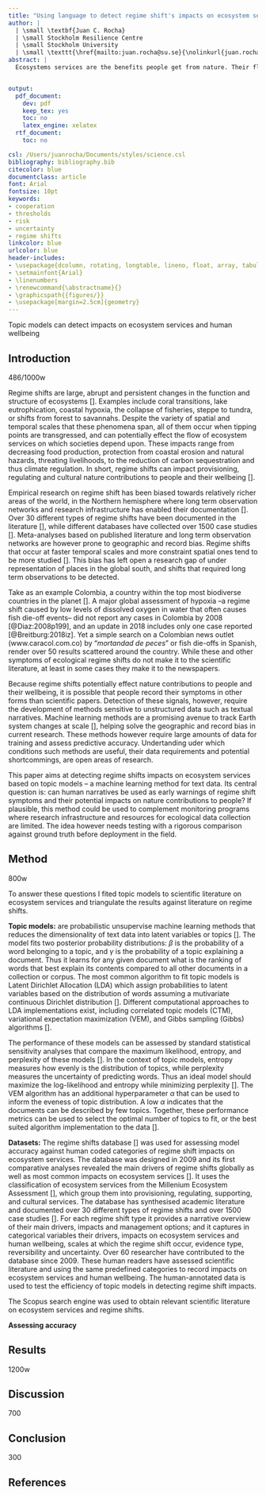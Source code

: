 ```yaml
---
title: "Using language to detect regime shift's impacts on ecosystem services"
author: |
  | \small \textbf{Juan C. Rocha}
  | \small Stockholm Resilience Centre
  | \small Stockholm University
  | \small \texttt{\href{mailto:juan.rocha@su.se}{\nolinkurl{juan.rocha@su.se}}}
abstract: |
  Ecosystems services are the benefits people get from nature. Their flow and provision is expected to be affected


output:
  pdf_document:
    dev: pdf
    keep_tex: yes
    toc: no
    latex_engine: xelatex
  rtf_document:
    toc: no

csl: /Users/juanrocha/Documents/styles/science.csl
bibliography: bibliography.bib
citecolor: blue
documentclass: article
font: Arial
fontsize: 10pt
keywords:
- cooperation
- thresholds
- risk
- uncertainty
- regime shifts
linkcolor: blue
urlcolor: blue
header-includes:
- \usepackage{dcolumn, rotating, longtable, lineno, float, array, tabularx, inputenc}
- \setmainfont{Arial}
- \linenumbers
- \renewcommand{\abstractname}{}
- \graphicspath{{figures/}}
- \usepackage[margin=2.5cm]{geometry}
---
```


Topic models can detect impacts on ecosystem services and human wellbeing

## Introduction

486/1000w

Regime shifts are large, abrupt and persistent changes in the function and structure of ecosystems []. Examples include coral transitions, lake eutrophication, coastal hypoxia, the collapse of fisheries, steppe to tundra, or shifts from forest to savannahs. Despite the variety of spatial and temporal scales that these phenomena span, all of them occur when tipping points are transgressed, and can potentially effect the flow of ecosystem services on which societies depend upon. These impacts range from decreasing food production, protection from coastal erosion and natural hazards, threating livelihoods, to the reduction of carbon sequestration and thus climate regulation. In short, regime shifts can impact provisioning, regulating and cultural nature contributions to people and their wellbeing [].

Empirical research on regime shift has been biased towards relatively richer areas of the world, in the Northern hemisphere where long term observation networks and research infrastructure has enabled their documentation []. Over 30 different types of regime shifts have been documented in the literature [], while different databases have collected over 1500 case studies []. Meta-analyses based on published literature and long term observation networks are however prone to geographic and record bias. Regime shifts that occur at faster temporal scales and more constraint spatial ones tend to be more studied []. This bias has left open a research gap of under representation of places in the global south, and shifts that required long term observations to be detected.

Take as an example Colombia, a country within the top most biodiverse countries in the planet []. A major global assessment of hypoxia --a regime shift caused by low levels of dissolved oxygen in water that often causes fish die-off events-- did not report any cases in Colombia by 2008 [@Diaz:2008p199], and an update in 2018 includes only one case reported [@Breitburg:2018iz]. Yet a simple search on a Colombian news outlet (www.caracol.com.co) by "_mortandad de peces_" or fish die-offs in Spanish, render over 50 results scattered around the country. While these and other symptoms of ecological regime shifts do not make it to the scientific literature, at least in some cases they make it to the newspapers.

Because regime shifts potentially effect nature contributions to people and their wellbeing, it is possible that people record their symptoms in other forms than scientific papers. Detection of these signals, however, require the development of methods sensitive to unstructured data such as textual narratives. Machine learning methods are a promising avenue to track Earth system changes at scale [], helping solve the geographic and record bias in current research. These methods however require large amounts of data for training and assess predictive accuracy. Undertanding uder which conditions such methods are useful, their data requirements and potential shortcommings, are open areas of research.

This paper aims at detecting regime shifts impacts on ecosystem services based on topic models -- a machine learning method for text data. Its central question is: can human narratives be used as early warnings of regime shift symptoms and their potential impacts on nature contributions to people? If plausible, this method could be used to complement monitoring programs where research infrastructure and resources for ecological data collection are limited. The idea however needs testing with a rigorous comparison against ground truth before deployment in the field.

## Method

800w

To answer these questions I fited topic models to scientific literature on ecosystem services and triangulate the results against literature on regime shifts.

**Topic models:** are probabilistic unsupervise machine learning methods that reduces the dimensionality of text data into latent variables or topics []. The model fits two posterior probability distributions: $\beta$ is the probability of a word belonging to a topic, and $\gamma$ is the probability of a topic explaining a document. Thus it learns for any given document what is the ranking of words that best explain its contents compared to all other documents in a collection or corpus. The most common algorithm to fit topic models is Latent Dirichlet Allocation (LDA) which assign probabilities to latent variables based on the distribution of words assuming a mutivariate continuous Dirichlet distribution []. Different computational approaches to LDA implementations exist, including correlated topic models (CTM), variational expectation maximization (VEM), and Gibbs sampling (Gibbs) algorithms [].

The performance of these models can be assessed by standard statistical sensitivity analyses that compare the maximum likelihood, entropy, and perplexity of these models []. In the context of topic models, entropy measures how evenly is the distribution of topics, while perplexity measures the uncertainty of predicting words. Thus an ideal model should maximize the log-likelihood and entropy while minimizing perplexity []. The VEM algorithm has an additional hyperparameter $\alpha$ that can be used to inform the eveness of topic distribution. A low $\alpha$ indicates that the documents can be described by few topics. Together, these performance metrics can be used to select the optimal number of topics to fit, or the best suited algorithm implementation to the data [].

**Datasets:** The regime shifts database [] was used for assessing model accuracy against human coded categories of regime shift impacts on ecosystem services. The database was designed in 2009 and its first comparative analyses revealed the main drivers of regime shifts globally as well as most common impacts on ecosystem services []. It uses the classification of ecosystem services from the Millenium Ecosystem Assessment [], which group them into provisioning, regulating, supporting, and cultural services. The database has synthesised academic literature and documented over 30 different types of regime shifts and over 1500 case studies []. For each regime shift type it provides a narrative overview of their main drivers, impacts and management options; and it captures in categorical variables their drivers, impacts on ecosystem services and human wellbeing, scales at which the regime shift occur, evidence type, reversibility and uncertainty. Over 60 researcher have contributed to the database since 2009. These human readers have assessed scientific literature and using the same predefined categories to record impacts on ecosystem services and human wellbeing. The human-annotated data is used to test the efficiency of topic models in detecting regime shift impacts.

The Scopus search engine was used to obtain relevant scientific literature on ecosystem services and regime shifts.

**Assessing accuracy**

## Results

1200w

## Discussion

700

## Conclusion

300

## References

